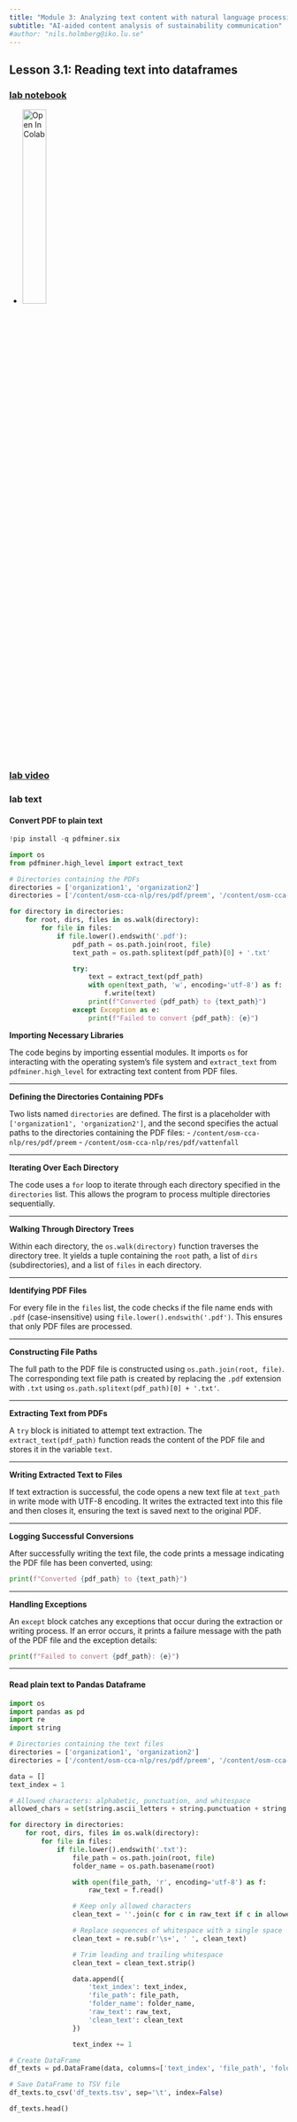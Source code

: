 ```yaml
---
title: "Module 3: Analyzing text content with natural language processing"
subtitle: "AI-aided content analysis of sustainability communication"
#author: "nils.holmberg@iko.lu.se"
---
```


## Lesson 3.1: Reading text into dataframes

### [lab notebook](3-1-2-computer-lab-notebook.ipynb){target="_blank"}

- [![Open In Colab](https://colab.research.google.com/assets/colab-badge.svg){width=30%}](https://colab.research.google.com/github/cca-cce/osm-cca/blob/main/jnb/aicasc/3-1-2-computer-lab.ipynb){target="_blank"}

### [lab video](video-url.mp4){target="_blank"}

### lab text

#### Convert PDF to plain text

```python
!pip install -q pdfminer.six
```

```python
import os
from pdfminer.high_level import extract_text

# Directories containing the PDFs
directories = ['organization1', 'organization2']
directories = ['/content/osm-cca-nlp/res/pdf/preem', '/content/osm-cca-nlp/res/pdf/vattenfall']

for directory in directories:
    for root, dirs, files in os.walk(directory):
        for file in files:
            if file.lower().endswith('.pdf'):
                pdf_path = os.path.join(root, file)
                text_path = os.path.splitext(pdf_path)[0] + '.txt'

                try:
                    text = extract_text(pdf_path)
                    with open(text_path, 'w', encoding='utf-8') as f:
                        f.write(text)
                    print(f"Converted {pdf_path} to {text_path}")
                except Exception as e:
                    print(f"Failed to convert {pdf_path}: {e}")
```

**Importing Necessary Libraries**

The code begins by importing essential modules. It imports `os` for interacting with the operating system's file system and `extract_text` from `pdfminer.high_level` for extracting text content from PDF files.

---

**Defining the Directories Containing PDFs**

Two lists named `directories` are defined. The first is a placeholder with `['organization1', 'organization2']`, and the second specifies the actual paths to the directories containing the PDF files:
- `/content/osm-cca-nlp/res/pdf/preem`
- `/content/osm-cca-nlp/res/pdf/vattenfall`

---

**Iterating Over Each Directory**

The code uses a `for` loop to iterate through each directory specified in the `directories` list. This allows the program to process multiple directories sequentially.

---

**Walking Through Directory Trees**

Within each directory, the `os.walk(directory)` function traverses the directory tree. It yields a tuple containing the `root` path, a list of `dirs` (subdirectories), and a list of `files` in each directory.

---

**Identifying PDF Files**

For every file in the `files` list, the code checks if the file name ends with `.pdf` (case-insensitive) using `file.lower().endswith('.pdf')`. This ensures that only PDF files are processed.

---

**Constructing File Paths**

The full path to the PDF file is constructed using `os.path.join(root, file)`. The corresponding text file path is created by replacing the `.pdf` extension with `.txt` using `os.path.splitext(pdf_path)[0] + '.txt'`.

---

**Extracting Text from PDFs**

A `try` block is initiated to attempt text extraction. The `extract_text(pdf_path)` function reads the content of the PDF file and stores it in the variable `text`.

---

**Writing Extracted Text to Files**

If text extraction is successful, the code opens a new text file at `text_path` in write mode with UTF-8 encoding. It writes the extracted text into this file and then closes it, ensuring the text is saved next to the original PDF.

---

**Logging Successful Conversions**

After successfully writing the text file, the code prints a message indicating the PDF file has been converted, using:
```python
print(f"Converted {pdf_path} to {text_path}")
```

---

**Handling Exceptions**

An `except` block catches any exceptions that occur during the extraction or writing process. If an error occurs, it prints a failure message with the path of the PDF file and the exception details:
```python
print(f"Failed to convert {pdf_path}: {e}")
```

---

#### Read plain text to Pandas Dataframe

```python
import os
import pandas as pd
import re
import string

# Directories containing the text files
directories = ['organization1', 'organization2']
directories = ['/content/osm-cca-nlp/res/pdf/preem', '/content/osm-cca-nlp/res/pdf/vattenfall']

data = []
text_index = 1

# Allowed characters: alphabetic, punctuation, and whitespace
allowed_chars = set(string.ascii_letters + string.punctuation + string.whitespace)

for directory in directories:
    for root, dirs, files in os.walk(directory):
        for file in files:
            if file.lower().endswith('.txt'):
                file_path = os.path.join(root, file)
                folder_name = os.path.basename(root)

                with open(file_path, 'r', encoding='utf-8') as f:
                    raw_text = f.read()

                # Keep only allowed characters
                clean_text = ''.join(c for c in raw_text if c in allowed_chars)

                # Replace sequences of whitespace with a single space
                clean_text = re.sub(r'\s+', ' ', clean_text)

                # Trim leading and trailing whitespace
                clean_text = clean_text.strip()

                data.append({
                    'text_index': text_index,
                    'file_path': file_path,
                    'folder_name': folder_name,
                    'raw_text': raw_text,
                    'clean_text': clean_text
                })

                text_index += 1

# Create DataFrame
df_texts = pd.DataFrame(data, columns=['text_index', 'file_path', 'folder_name', 'raw_text', 'clean_text'])

# Save DataFrame to TSV file
df_texts.to_csv('df_texts.tsv', sep='\t', index=False)
```

```python
df_texts.head()
```








